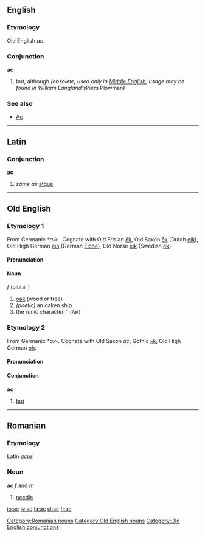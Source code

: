 ==English==
===Etymology===
Old English ''ac''.

===Conjunction===
'''ac'''
#but, although ''(obsolete, used only in [[Middle English]]; usage may be found in William Langland's ''Piers Plowman'')'' 

=== See also ===
*[[Ac]]

----

==Latin==
===Conjunction===
'''ac'''
#''same as'' [[atque]]

----

==Old English==
===Etymology 1===
From Germanic ''*aik-''.  Cognate with Old Frisian [[ek|ēk]], Old Saxon [[ek|ēk]] (Dutch [[eik]]), Old High German [[eih]] (German [[Eiche]]), Old Norse [[eik]] (Swedish [[ek]]).

====Pronunciation====
{{IPA|/a:k/}}

====Noun====
{{Unicode|'''āc'''}} ''f'' (plural {{Unicode|'''ǣċ'''}})
# [[oak]] (wood or tree)
# ''(poetic)'' an oaken ship
# the runic character ᚪ (/a/)

===Etymology 2===
From Germanic ''*ak-''.  Cognate with Old Saxon ''ac'', Gothic [[𐌰𐌺]], Old High German [[oh]].

====Pronunciation====
{{IPA|/ak/}}

====Conjunction====
'''ac'''
# [[but]]

----

==Romanian==
===Etymology===
Latin ''[[acus]]''
===Noun===
'''ac''' ''f'' and  ''m''

# [[needle]]

[[Category:Romanian nouns]]

[[Category:Old English nouns]]
[[Category:Old English conjunctions]]

[[io:ac]]
[[ie:ac]]
[[la:ac]]
[[sl:ac]]
[[fi:ac]]